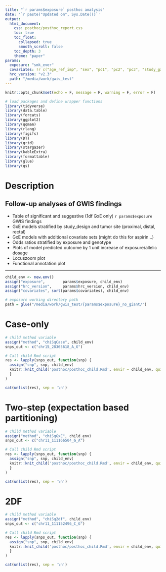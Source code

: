 ```yaml
---
title: "`r params$exposure` posthoc analysis"
date: '`r paste("Updated on", Sys.Date())`'
output: 
  html_document:
    css: posthoc/posthoc_report.css
    toc: true
    toc_float:
      collapsed: true
      smooth_scroll: false
    toc_depth: 3
    theme: "paper"
params:
  exposure: "smk_ever"
  covariates: !r c("age_ref_imp", "sex", "pc1", "pc2", "pc3", "study_gxe")
  hrc_version: "v2.3"
  path: "/media/work/gwis_test"
---
```


```r
knitr::opts_chunk$set(echo = F, message = F, warning = F, error = F)

# load packages and define wrapper functions
library(tidyverse)
library(data.table)
library(forcats)
library(ggplot2)
library(qqman)
library(rlang)
library(figifs)
library(DT)
library(grid)
library(stargazer)
library(kableExtra)
library(formattable)
library(glue)
library(qs)
```

# Description

## Follow-up analyses of GWIS findings  
- Table of significant and suggestive (1df GxE only) ```r params$exposure``` GWIS findings  
- GxE models stratified by study_design and tumor site (proximal, distal, rectal)  
- GxE models with additional covariate sets (might do this for aspirin ..)  
- Odds ratios stratified by exposure and genotype  
- Plots of model predicted outcome by 1 unit increase of exposure/allelic dosage  
- Locuszoom plot   
- Functional annotation plot   

---

<!-- define variables -->
```r
child_env <- new.env()
assign("exposure",        params$exposure, child_env)
assign("hrc_version",     params$hrc_version, child_env)
assign("covariates", sort(params$covariates), child_env)

# exposure working directory path
path = glue("/media/work/gwis_test/{params$exposure}_no_giant/")
```

# Case-only
```r
# child method variable
assign("method", "chiSqCase", child_env)
snps_out <- c("chr15_28365618_A_G")

# Call child Rmd script
res <- lapply(snps_out, function(snp) {
  assign("snp", snp, child_env)
  knitr::knit_child('posthoc/posthoc_child.Rmd', envir = child_env, quiet = TRUE)
  }
)

cat(unlist(res), sep = '\n')
```


# Two-step (expectation based partitioning)
```r
# child method variable
assign("method", "chiSqGxE", child_env)
snps_out <- c("chr11_111166504_G_A")

# Call child Rmd script
res <- lapply(snps_out, function(snp) {
  assign("snp", snp, child_env)
  knitr::knit_child('posthoc/posthoc_child.Rmd', envir = child_env, quiet = TRUE)
  }
)

cat(unlist(res), sep = '\n')
```


# 2DF
```r
# child method variable
assign("method", "chiSq2df", child_env)
snps_out <- c("chr11_111152496_C_G")

# Call child Rmd script
res <- lapply(snps_out, function(snp) {
  assign("snp", snp, child_env)
  knitr::knit_child('posthoc/posthoc_child.Rmd', envir = child_env, quiet = TRUE)
  }
)

cat(unlist(res), sep = '\n')
```



<!-- # GxE suggestive -->
<!-- Output models stratified by sex or tumor site to check for differences in associations -->
<!-- (consider adding locuszoom plots?) -->
<!-- ```{r, results = 'asis'} -->
<!-- # child method variable -->
<!-- assign("method", "chiSqGxE", child_env) -->

<!-- # SNPs -->
<!-- snps_clumped <- fread(glue("{path}/data/FIGI_{hrc_version}_gxeset_{exposure}_chiSqGxE_ldclump.clumped"), header = T, stringsAsFactors = F) -->
<!-- snps_out <- readRDS(glue("{path}/output/manhattan_{exposure}_{hrc_version}_chiSqGxE_df.rds")) %>% -->
<!--   dplyr::filter(SNP %in% snps_clumped$SNP,  -->
<!--                 chiSqGxE_p < 5e-6 | chiSqGxE_p > 5e-8) %>%  -->
<!--   dplyr::arrange(Chromosome, Location) %>% -->
<!--   dplyr::mutate(snps = paste0('chr', gsub("\\:", "\\_", SNP))) %>% -->
<!--   dplyr::pull(snps) -->

<!-- # Call child Rmd script -->
<!-- res <- lapply(snps_out, function(snp) { -->
<!--   assign("snp", snp, child_env) -->
<!--   knitr::knit_child('test_suggestive.Rmd', envir = child_env, quiet = TRUE) -->
<!--   } -->
<!-- ) -->

<!-- cat(unlist(res), sep = '\n') -->
<!-- ``` -->


